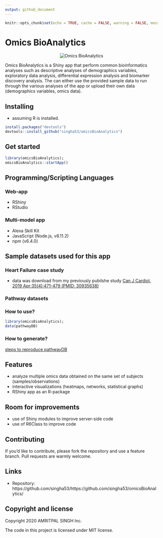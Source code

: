 ```yaml
---
output: github_document
---
```


```r
knitr::opts_chunk$set(echo = TRUE, cache = FALSE, warning = FALSE, message = FALSE)
```

# Omics BioAnalytics

<p align="center">
	<img src="https://github.com/singha53/omicsBioAnalytics/blob/master/public/logo.png" width={400} alt="Omics BioAnalytics" />
</p>

Omics BioAnalytics is a Shiny app that perform common bioinformatics analyses such as descriptive analyses of demographics variables, exploratory data analysis, differential expression analysis and biomarker discovery analysis. The can either use the provided sample data to run through the various analyses of the app or upload their own data (demographics variables, omics data).

## Installing
- assuming R is installed. 

```r
install.packages("devtools")
devtools::install_github("singha53/omicsBioAnalytics")
```

## Get started

```r
library(omicsBioAnalytics);
omicsBioAnalytics::startApp()
```

## Programming/Scripting Languages
### Web-app
- RShiny
- RStudio

### Multi-model app
- Alexa Skill Kit
- JavaScript (Node.js, v8.11.2)
- npm (v6.4.0) 

## Sample datasets used for this app

### Heart Failure case study

  * data was download from my previously pubilshe study [Can J Cardiol. 2019 Apr;35(4):471-479 (PMID: 30935638)](https://amritsingh.shinyapps.io/multiomics_HFhospitalizations/)

### Pathway datasets

### How to use?

```r
library(omicsBioAnalytics);
data(pathwayDB)
```

### How to generate?

[steps to reproduce pathwayDB](https://github.com/singha53/omicsBioAnalytics/blob/master/inst/extdata/pathwayDB/pathways.md)


## Features

- analyze multiple omics data obtained on the same set of subjects (samples/observations)
- interactive visualizations (heatmaps, networks, statistical graphs)
- RShiny app as an R-package

## Room for improvements

- use of Shiny modules to improve server-side code
- use of R6Class to improve code

## Contributing

If you'd like to contribute, please fork the repository and use a feature
branch. Pull requests are warmly welcome.

## Links

- Repository: https://github.com/singha53/https://github.com/singha53/omicsBioAnalytics/

## Copyright and license

Copyright 2020 AMRITPAL SINGH Inc.

The code in this project is licensed under MIT license.
